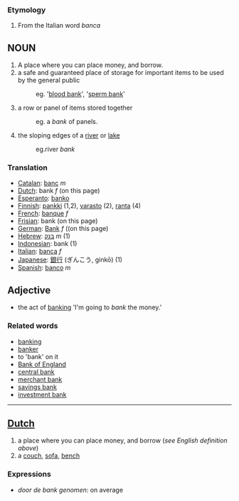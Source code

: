 ===Etymology===

#From the Italian word  ''banca''

==NOUN==

# A place where you can place money, and borrow.
# a safe and guaranteed place of storage for important items to be used by the general public 
#:eg. '[[blood bank]]', '[[sperm bank]]'
# a row or panel of items stored together 
#:eg. a ''bank'' of panels.
# the sloping edges of a [[river]] or [[lake]] 
#:eg.river ''bank''

===Translation===
*[[Catalan]]: [[banc]] ''m''
*[[Dutch]]: bank ''f'' (on this page)
*[[Esperanto]]: [[banko]]
*[[Finnish]]: [[pankki]] (1,2), [[varasto]] (2), [[ranta]] (4)
*[[French]]: [[banque]] ''f''
*[[Frisian]]: bank (on this page)
*[[German]]: [[Bank]] ''f'' ((on this page)
*[[Hebrew]]: [[בנק]] ''m'' (1)
*[[Indonesian]]: bank (1)
*[[Italian]]: [[banca]] ''f''
*[[Japanese]]: [[銀行]] (ぎんこう, ginkō) (1)
*[[Spanish]]: [[banco]] ''m''

==Adjective==
* the act of [[banking]] 'I'm going to ''bank'' the money.'

===Related words===
*[[banking]]
*[[banker]]
*to 'bank' on it
*[[w:Bank of England|Bank of England]]
*[[w:central bank|central bank]]
*[[w:merchant bank|merchant bank]]
*[[w:savings bank|savings bank]]
*[[w:investment bank|investment bank]]
----
==[[Dutch]]==
# a place where you can place money, and borrow (''see English definition above'')
# a [[couch]], [[sofa]], [[bench]]

===Expressions===
* ''door de bank genomen'': on average